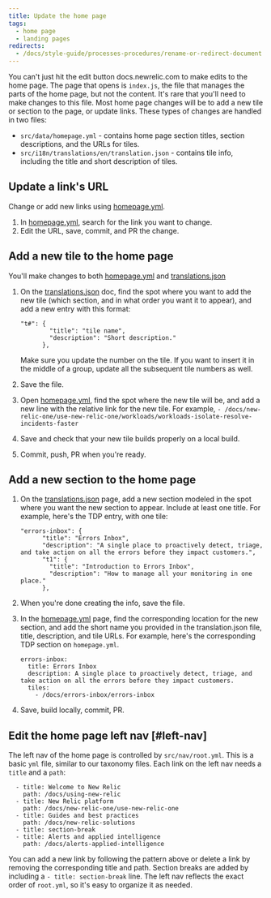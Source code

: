 ```yaml
---
title: Update the home page
tags:
  - home page
  - landing pages
redirects: 
  - /docs/style-guide/processes-procedures/rename-or-redirect-document
---
```


You can't just hit the edit button docs.newrelic.com to make edits to the home page. The page that opens is `index.js`, the file that manages the parts of the home page, but not the content. It's rare that you'll need to make changes to this file. Most home page changes will be to add a new tile or section to the page, or update links. These types of changes are handled in two files:

* `src/data/homepage.yml` - contains home page section titles, section descriptions, and the URLs for tiles.
* `src/i18n/translations/en/translation.json` - contains tile info, including the title and short description of tiles.

## Update a link's URL

Change or add new links using [homepage.yml](https://github.com/newrelic/docs-website/blob/develop/src/data/homepage.yml).

1. In [homepage.yml](https://github.com/newrelic/docs-website/blob/develop/src/data/homepage.yml), search for the link you want to change.
2. Edit the URL, save, commit, and PR the change.

## Add a new tile to the home page

You'll make changes to both [homepage.yml](https://github.com/newrelic/docs-website/blob/develop/src/data/homepage.yml) and [translations.json](https://github.com/newrelic/docs-website/blob/develop/src/i18n/translations/en/translation.json)

1. On the [translations.json](https://github.com/newrelic/docs-website/blob/develop/src/i18n/translations/en/translation.json) doc, find the spot where you want to add the new tile (which section, and in what order you want it to appear), and add a new entry with this format:

   ```
   "t#": {
           "title": "tile name",
           "description": "Short description."
         },
   ```

   Make sure you update the number on the tile. If you want to insert it in the middle of a group, update all the subsequent tile numbers as well.

2. Save the file.

3. Open [homepage.yml](https://github.com/newrelic/docs-website/blob/develop/src/data/homepage.yml), find the spot where the new tile will be, and add a new line with the relative link for the new tile. For example, `- /docs/new-relic-one/use-new-relic-one/workloads/workloads-isolate-resolve-incidents-faster`

4. Save and check that your new tile builds properly on a local build.

5. Commit, push, PR when you're ready.

## Add a new section to the home page

1. On the [translations.json](https://github.com/newrelic/docs-website/blob/develop/src/i18n/translations/en/translation.json) page, add a new section modeled in the spot where you want the new section to appear. Include at least one title. For example, here's the TDP entry, with one tile:

   ```
   "errors-inbox": {
         "title": "Errors Inbox",
         "description": "A single place to proactively detect, triage, and take action on all the errors before they impact customers.",
         "t1": {
           "title": "Introduction to Errors Inbox",
           "description": "How to manage all your monitoring in one place."
         },
   ```

2. When you're done creating the info, save the file.

3. In the [homepage.yml](https://github.com/newrelic/docs-website/blob/develop/src/data/homepage.yml) page, find the corresponding location for the new section, and add the short name you provided in the translation.json file, title, description, and tile URLs. For example, here's the corresponding TDP section on `homepage.yml`.

   ```
   errors-inbox:
     title: Errors Inbox
     description: A single place to proactively detect, triage, and take action on all the errors before they impact customers.
     tiles:
       - /docs/errors-inbox/errors-inbox
   ```

4. Save, build locally, commit, PR.

## Edit the home page left nav [#left-nav]

The left nav of the home page is controlled by `src/nav/root.yml`. This is a basic `yml` file, similar to our taxonomy files. Each link on the left nav needs a `title` and a `path`:

```
  - title: Welcome to New Relic
    path: /docs/using-new-relic
  - title: New Relic platform
    path: /docs/new-relic-one/use-new-relic-one
  - title: Guides and best practices
    path: /docs/new-relic-solutions
  - title: section-break
  - title: Alerts and applied intelligence  
    path: /docs/alerts-applied-intelligence
```

You can add a new link by following the pattern above or delete a link by removing the corresponding title and path. Section breaks are added by including a `- title: section-break` line. The left nav reflects the exact order of `root.yml`, so it's easy to organize it as needed.
